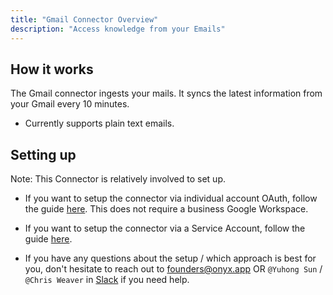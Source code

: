 ```yaml
---
title: "Gmail Connector Overview"
description: "Access knowledge from your Emails"
---
```


## How it works

The Gmail connector ingests your mails. It syncs the latest information from your Gmail every 10 minutes.
- Currently supports plain text emails.

## Setting up

Note: This Connector is relatively involved to set up.

- If you want to setup the connector via individual account OAuth,
  follow the guide [here](/archive/connectors/gmail/oauth).
  This does not require a business Google Workspace.

- If you want to setup the connector via a Service Account,
  follow the guide [here](/archive/connectors/gmail/service_account).

- If you have any questions about the setup / which approach is best for you, don't hesitate to reach out
  to [founders@onyx.app](mailto:founders@onyx.app)
  OR `@Yuhong Sun` / `@Chris Weaver` in
  [Slack](https://join.slack.com/t/onyx-dot-app/shared_invite/zt-34lu4m7xg-TsKGO6h8PDvR5W27zTdyhA) if you need help.
